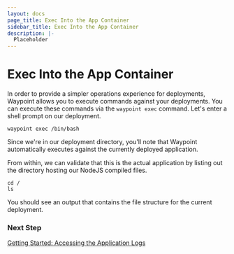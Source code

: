 ```yaml
---
layout: docs
page_title: Exec Into the App Container
sidebar_title: Exec Into the App Container
description: |-
  Placeholder
---
```


# Exec Into the App Container

In order to provide a simpler operations experience for deployments, Waypoint allows you to execute commands against your deployments.
You can execute these commands via the `waypoint exec` command. Let's enter a shell prompt on our deployment.

```shell-session
waypoint exec /bin/bash
```

Since we're in our deployment directory, you'll note that Waypoint automatically executes against the currently deployed application.

From within, we can validate that this is the actual application by listing out the directory hosting our NodeJS compiled files.

```shell-session
cd /
ls
```

You should see an output that contains the file structure for the current deployment.

### Next Step

[Getting Started: Accessing the Application Logs](/docs/getting-started/k8s-example-app/logging-app)
